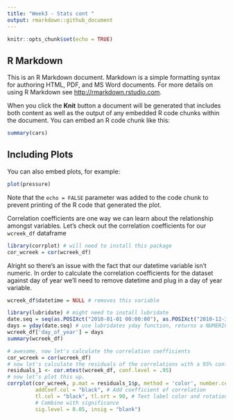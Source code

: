 ```yaml
---
title: "Week3 - Stats cont "
output: rmarkdown::github_document
---
```


```r
knitr::opts_chunk$set(echo = TRUE)
```

## R Markdown

This is an R Markdown document. Markdown is a simple formatting syntax for authoring HTML, PDF, and MS Word documents. For more details on using R Markdown see <http://rmarkdown.rstudio.com>.

When you click the **Knit** button a document will be generated that includes both content as well as the output of any embedded R code chunks within the document. You can embed an R code chunk like this:

```r
summary(cars)
```

## Including Plots

You can also embed plots, for example:

```r
plot(pressure)
```

Note that the `echo = FALSE` parameter was added to the code chunk to prevent printing of the R code that generated the plot.

Correlation coefficients are one way we can learn about the relationship amongst variables. Let's check out the correlation coefficients for our `wcreek_df` dataframe 
```r
library(corrplot) # will need to install this package
cor_wcreek = cor(wcreek_df)
```

Alright so there's an issue with the fact that our datetime variable isn't numeric. In order to calculate the correlation coefficients for the dataset against day of year we'll need to remove datetime and plug in a day of year variable. 

```r
wcreek_df$datetime = NULL # removes this variable

library(lubridate) # might need to install lubridate
date.seq = seq(as.POSIXct("2010-01-01 00:00:00"), as.POSIXct("2010-12-31 23:00:00"), by="hour")
days = yday(date.seq) # use lubridates yday function, returns a NUMERIC
wcreek_df['day_of_year'] = days
summary(wcreek_df)

# awesome, now let's calculate the correlation coefficients
cor_wcreek = cor(wcreek_df)
# now let's calculate the residuals of the correlations with a 95% confidence interval
residuals_1 <- cor.mtest(wcreek_df, conf.level = .95)
# now let's plot this up. 
corrplot(cor_wcreek, p.mat = residuals_1$p, method = 'color', number.cex = .7, type = 'lower',
         addCoef.col = "black", # Add coefficient of correlation
         tl.col = "black", tl.srt = 90, # Text label color and rotation
         # Combine with significance
         sig.level = 0.05, insig = "blank")
```